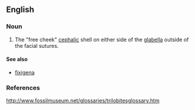 ==English==

===Noun===
{{en-noun|librigenae}}

# {{label|en|anatomy}} The "free cheek" [[cephalic]] shell on either side of the [[glabella]] outside of the facial sutures.

====See also====
* [[fixigena]]

===References===
http://www.fossilmuseum.net/glossaries/trilobitesglossary.htm